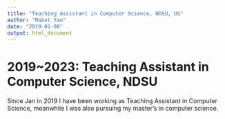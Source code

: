 ```yaml
---
title: "Teaching Assistant in Computer Science, NDSU, US"
author: "Mabel Yao"
date: "2019-01-08"
output: html_document
---
```


# 2019~2023: Teaching Assistant in Computer Science, NDSU

Since Jan in 2019 I have been working as Teaching Assistant in Computer Science, meanwhile I was also pursuing my master's in computer science. \